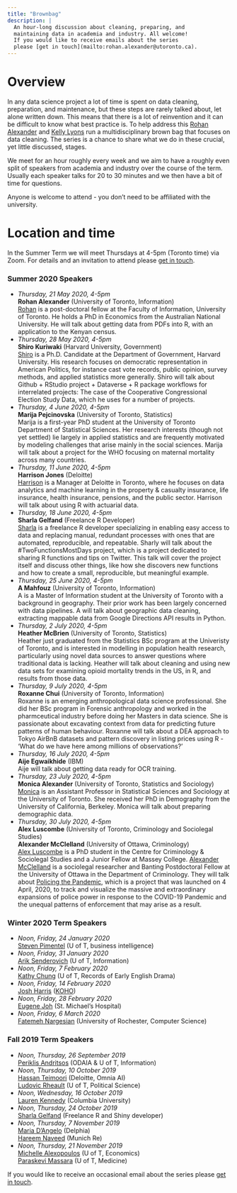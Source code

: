 ```yaml
---
title: "Brownbag"
description: |
  An hour-long discussion about cleaning, preparing, and 
  maintaining data in academia and industry. All welcome! 
  If you would like to receive emails about the series 
  please [get in touch](mailto:rohan.alexander@utoronto.ca).
---
```


# Overview

In any data science project a lot of time is spent on data cleaning, preparation, and maintenance, but these steps are rarely talked about, let alone written down. This means that there is a lot of reinvention and it can be difficult to know what best practice is. To help address this [Rohan Alexander](https://rohanalexander.com/) and [Kelly Lyons](http://individual.utoronto.ca/klyons/) run a multidisciplinary brown bag that focuses on data cleaning. The series is a chance to share what we do in these crucial, yet little discussed, stages.

We meet for an hour roughly every week and we aim to have a roughly even split of speakers from academia and industry over the course of the term. Usually each speaker talks for 20 to 30 minutes and we then have a bit of time for questions.

Anyone is welcome to attend - you don't need to be affiliated with the university. 


# Location and time

In the Summer Term we will meet Thursdays at 4-5pm (Toronto time) via Zoom. For details and an invitation to attend please [get in touch](mailto:rohan.alexander@utoronto.ca). 


### Summer 2020 Speakers


* *Thursday, 21 May 2020, 4-5pm*  
	**Rohan Alexander** (University of Toronto, Information)  
	[Rohan](rohanalexander.com) is a post-doctoral fellow at the Faculty of Information, University of Toronto. He holds a PhD in Economics from the Australian National University. He will talk about getting data from PDFs into R, with an application to the Kenyan census.
* *Thursday, 28 May 2020, 4-5pm*  
	**Shiro Kuriwaki** (Harvard University, Government)  
	[Shiro](https://www.shirokuriwaki.com/) is a Ph.D. Candidate at the Department of Government, Harvard University. His research focuses on democratic representation in American Politics, for instance cast vote records, public opinion, survey methods, and applied statistics more generally. Shiro will talk about Github + RStudio project + Dataverse + R package workflows for interrelated projects: The case of the Cooperative Congressional Election Study Data, which he uses for a number of projects.
* *Thursday, 4 June 2020, 4-5pm*  
	**Marija Pejcinovska** (University of Toronto, Statistics)  
	Marija is a first-year PhD student at the University of Toronto Department of Statistical Sciences. Her research interests (though not yet settled) lie largely in applied statistics and are frequently motivated by modeling challenges that arise mainly in the social sciences. Marija will talk about a project for the WHO focusing on maternal mortality across many countries.
* *Thursday, 11 June 2020, 4-5pm*  
	**Harrison Jones** (Deloitte)  
	[Harrison](https://ca.linkedin.com/in/harrison-jones-a9947b60) is a Manager at Deloitte in Toronto, where he focuses on data analytics and machine learning in the property & casualty insurance, life insurance, health insurance, pensions, and the public sector. Harrison will talk about using R with actuarial data.
* *Thursday, 18 June 2020, 4-5pm*  
	**Sharla Gelfand** (Freelance R Developer)  
	[Sharla](https://sharla.party/) is a freelance R developer specializing in enabling easy access to data and replacing manual, redundant processes with ones that are automated, reproducible, and repeatable. Sharly will talk about the #TwoFunctionsMostDays project, which is a project dedicated to sharing R functions and tips on Twitter. This talk will cover the project itself and discuss other things, like how she discovers new functions and how to create a small, reproducible, but meaningful example.
* *Thursday, 25 June 2020, 4-5pm*  
	**A Mahfouz** (University of Toronto, Information)  
	A is a Master of Information student at the University of Toronto with a background in geography. Their prior work has been largely concerned with data pipelines. A will talk about geographic data cleaning, extracting mappable data from Google Directions API results in Python.
* *Thursday, 2 July 2020, 4-5pm*  
	**Heather McBrien** (University of Toronto, Statistics)  
	Heather just graduated from the Statistics BSc program at the Univeristy of Toronto, and is interested in modelling in population health research, particularly using novel data sources to answer questions where traditional data is lacking. Heather will talk about cleaning and using new data sets for examining opioid mortality trends in the US, in R, and results from those data.
* *Thursday, 9 July 2020, 4-5pm*  
	**Roxanne Chui** (University of Toronto, Information)  
	Roxanne is an emerging anthropological data science professional. She did her BSc program in Forensic anthropology and worked in the pharmceutical industry before doing her Masters in data science. She is passionate about excavating context from data for predicting future patterns of human behaviour. Roxanne will talk about a DEA approach to Tokyo AirBnB datasets and pattern discovery in listing prices using R - 'What do we have here among  millions of observations?'
* *Thursday, 16 July 2020, 4-5pm*  
	**Aije Egwaikhide** (IBM)  
	Aije will talk about getting data ready for OCR training.
* *Thursday, 23 July 2020, 4-5pm*  
	**Monica Alexander** (University of Toronto, Statistics and Sociology)  
	[Monica](monicalexander.com) is an Assistant Professor in Statistical Sciences and Sociology at the University of Toronto. She received her PhD in Demography from the University of California, Berkeley. Monica will talk about preparing demographic data.
* *Thursday, 30 July 2020, 4-5pm*  
	**Alex Luscombe** (University of Toronto, Criminology and Sociolegal Studies)  
	**Alexander McClelland** (University of Ottawa, Criminology)  
	[Alex Luscombe](https://criminology.utoronto.ca/facultyandstaff/graduate-students/alex-luscombe/) is a PhD student in the Centre for Criminology & Sociolegal Studies and a Junior Fellow at Massey College. [Alexander McClelland](https://www.alexandermcclelland.ca/) is a sociolegal researcher and Banting Postdoctoral Fellow at the University of Ottawa in the Department of Criminology. 	They will talk about [Policing the Pandemic](https://www.policingthepandemic.ca/), which is a project that was launched on 4 April, 2020, to track and visualize the massive and extraordinary expansions of police power in response to the COVID-19 Pandemic and the unequal patterns of enforcement that may arise as  a result. 




	



### Winter 2020 Term Speakers

* *Noon, Friday, 24 January 2020*  
    [Steven Pimentel](https://www.linkedin.com/in/steve-pimentel-3610a11/) (U of T, business intelligence) 
* *Noon, Friday, 31 January 2020*  
    [Arik Senderovich](https://ischool.utoronto.ca/profile/arik-senderovich/) (U of T, Information)  
* *Noon, Friday, 7 February 2020*  
    [Kathy Chung](https://www.linkedin.com/in/kathy-k-y-chung-a5b46698/) (U of T, Records of Early English Drama)
* *Noon, Friday, 14 February 2020*  
    [Josh Harris](https://www.linkedin.com/in/josh-harris-86188983/) ([KOHO](https://www.koho.ca/))
* *Noon, Friday, 28 February 2020*  
    [Eugene Joh](https://www.linkedin.com/in/eugejoh/) (St. Michael's Hospital)
* *Noon, Friday, 6 March 2020*  
    [Fatemeh Nargesian](https://www.cs.rochester.edu/people/faculty/nargesian-fatemeh/index.html) (University of Rochester, Computer Science)



### Fall 2019 Term Speakers
 
* *Noon, Thursday, 26 September 2019*  
    [Periklis Andritsos](http://www.cs.toronto.edu/~periklis/) (ODAIA & U of T, Information)  
* *Noon, Thursday, 10 October 2019*  
    [Hassan Teimoori](https://ca.linkedin.com/in/hassan-teimoori) (Deloitte, Omnia AI)  
    [Ludovic Rheault](https://ludovicrheault.weebly.com/) (U of T, Political Science)
* *Noon, Wednesday, 16 October 2019*  
    [Lauren Kennedy](https://au.linkedin.com/in/lauren-kennedy-783864bb) (Columbia University)  
* *Noon, Thursday, 24 October 2019*  
    [Sharla Gelfand](https://sharla.party/) (Freelance R and Shiny developer)  
* *Noon, Thursday, 7 November 2019*  
    [Maria D'Angelo](https://ca.linkedin.com/in/mariacdangelo) (Delphia)  
    [Hareem Naveed](https://ca.linkedin.com/in/hareemnaveed) (Munich Re)    
* *Noon, Thursday, 21 November 2019*  
    [Michelle Alexopoulos](http://homes.chass.utoronto.ca/~malex/) (U of T, Economics)  
    [Paraskevi Massara](https://ca.linkedin.com/in/paraskevi-massara-597326a0) (U of T, Medicine)  


If you would like to receive an occasional email about the series please [get in touch](mailto:rohan.alexander@utoronto.ca). 
